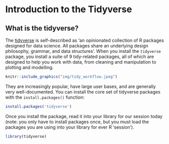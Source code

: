 # Introduction to the Tidyverse

## What is the tidyverse?

The [tidyverse](https://www.tidyverse.org/) is self-described as 'an opinionated collection of R packages designed for data science. All packages share an underlying design philosophy, grammar, and data structures'. When you install the `tidyverse` package, you install a suite of 9 tidy-related packages, all of which are designed to help you work with data, from cleaning and manipulation to plotting and modelling. 

```r
knitr::include_graphics("img/tidy_workflow.jpeg")
```

They are increasingly popular, have large user bases, and are generally very well-documented. You can install the core set of tidyverse packages with the `install.packages()` function:

```r
install.packages('tidyverse')
```

Once you install the package, read it into your library for our session today (note: you only have to install packages once, but you must load the packages you are using into your library for ever R 'session').

```r
library(tidyverse)
```
